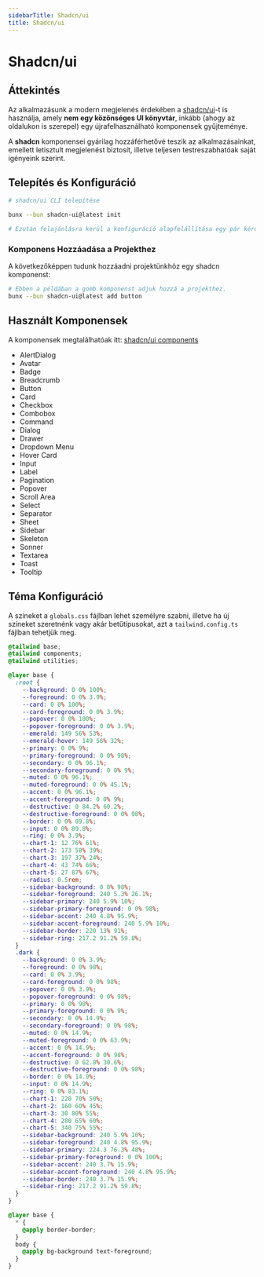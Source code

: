 ```yaml
---
sidebarTitle: Shadcn/ui
title: Shadcn/ui
---
```


# Shadcn/ui

## Áttekintés

Az alkalmazásunk a modern megjelenés érdekében a [shadcn/ui](https://ui.shadcn.com/)-t is használja, amely **nem egy közönséges UI könyvtár**, inkább (ahogy az oldalukon is szerepel) egy újrafelhasználható komponensek gyűjteménye.

A **shadcn** komponensei gyárilag hozzáférhetővé teszik az alkalmazásainkat, emellett letisztult megjelenést biztosít, illetve teljesen testreszabhatóak saját igényeink szerint.

## Telepítés és Konfiguráció

```sh
# shadcn/ui CLI telepítése

bunx --bun shadcn-ui@latest init

# Ezután felajánlásra kerül a konfiguráció alapfelállítása egy pár kérdésben.
```

### Komponens Hozzáadása a Projekthez

A következőképpen tudunk hozzáadni projektünkhöz egy shadcn komponenst:

```sh
# Ebben a példában a gomb komponenst adjuk hozzá a projekthez.
bunx --bun shadcn-ui@latest add button
```

## Használt Komponensek

A komponensek megtalálhatóak itt: [shadcn/ui components](https://ui.shadcn.com/docs/components)

- AlertDialog
- Avatar
- Badge
- Breadcrumb
- Button
- Card
- Checkbox
- Combobox
- Command
- Dialog
- Drawer
- Dropdown Menu
- Hover Card
- Input
- Label
- Pagination
- Popover
- Scroll Area
- Select
- Separator
- Sheet
- Sidebar
- Skeleton
- Sonner
- Textarea
- Toast
- Tooltip

## Téma Konfiguráció

A színeket a `globals.css` fájlban lehet személyre szabni, illetve ha új színeket szeretnénk vagy akár betűtípusokat, azt a `tailwind.config.ts` fájlban tehetjük meg.

```css filename="app/globals.css"
@tailwind base;
@tailwind components;
@tailwind utilities;

@layer base {
  :root {
    --background: 0 0% 100%;
    --foreground: 0 0% 3.9%;
    --card: 0 0% 100%;
    --card-foreground: 0 0% 3.9%;
    --popover: 0 0% 100%;
    --popover-foreground: 0 0% 3.9%;
    --emerald: 149 56% 53%;
    --emerald-hover: 149 56% 32%;
    --primary: 0 0% 9%;
    --primary-foreground: 0 0% 98%;
    --secondary: 0 0% 96.1%;
    --secondary-foreground: 0 0% 9%;
    --muted: 0 0% 96.1%;
    --muted-foreground: 0 0% 45.1%;
    --accent: 0 0% 96.1%;
    --accent-foreground: 0 0% 9%;
    --destructive: 0 84.2% 60.2%;
    --destructive-foreground: 0 0% 98%;
    --border: 0 0% 89.8%;
    --input: 0 0% 89.8%;
    --ring: 0 0% 3.9%;
    --chart-1: 12 76% 61%;
    --chart-2: 173 58% 39%;
    --chart-3: 197 37% 24%;
    --chart-4: 43 74% 66%;
    --chart-5: 27 87% 67%;
    --radius: 0.5rem;
    --sidebar-background: 0 0% 98%;
    --sidebar-foreground: 240 5.3% 26.1%;
    --sidebar-primary: 240 5.9% 10%;
    --sidebar-primary-foreground: 0 0% 98%;
    --sidebar-accent: 240 4.8% 95.9%;
    --sidebar-accent-foreground: 240 5.9% 10%;
    --sidebar-border: 220 13% 91%;
    --sidebar-ring: 217.2 91.2% 59.8%;
  }
  .dark {
    --background: 0 0% 3.9%;
    --foreground: 0 0% 98%;
    --card: 0 0% 3.9%;
    --card-foreground: 0 0% 98%;
    --popover: 0 0% 3.9%;
    --popover-foreground: 0 0% 98%;
    --primary: 0 0% 98%;
    --primary-foreground: 0 0% 9%;
    --secondary: 0 0% 14.9%;
    --secondary-foreground: 0 0% 98%;
    --muted: 0 0% 14.9%;
    --muted-foreground: 0 0% 63.9%;
    --accent: 0 0% 14.9%;
    --accent-foreground: 0 0% 98%;
    --destructive: 0 62.8% 30.6%;
    --destructive-foreground: 0 0% 98%;
    --border: 0 0% 14.9%;
    --input: 0 0% 14.9%;
    --ring: 0 0% 83.1%;
    --chart-1: 220 70% 50%;
    --chart-2: 160 60% 45%;
    --chart-3: 30 80% 55%;
    --chart-4: 280 65% 60%;
    --chart-5: 340 75% 55%;
    --sidebar-background: 240 5.9% 10%;
    --sidebar-foreground: 240 4.8% 95.9%;
    --sidebar-primary: 224.3 76.3% 48%;
    --sidebar-primary-foreground: 0 0% 100%;
    --sidebar-accent: 240 3.7% 15.9%;
    --sidebar-accent-foreground: 240 4.8% 95.9%;
    --sidebar-border: 240 3.7% 15.9%;
    --sidebar-ring: 217.2 91.2% 59.8%;
  }
}

@layer base {
  * {
    @apply border-border;
  }
  body {
    @apply bg-background text-foreground;
  }
}
```
